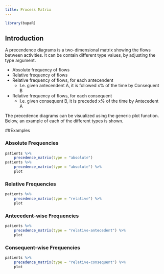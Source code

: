 ```yaml
---
title: Process Matrix
---
```



```r
library(bupaR)
```


## Introduction
A precendence diagrams is a two-dimensional matrix showing the flows between activities. It can be contain different type values, by adjusting the type argument.

*	Absolute frequency of flows
*	Relative frequency of flows
*	Relative frequency of flows, for each antecendent
	*	I.e. given antecendent A, it is followed x% of the time by Consequent B
*	Relative frequency of flows, for each consequent
	*	I.e. given consequent B, it is preceded x% of the time by Antecedent A
	
The precedence diagrams can be visualized using the generic plot function. Below, an example of each of the different types is shown.

##Examples

### Absolute Frequencies

```r

patients %>%
	precedence_matrix(type = "absolute") 
patients %>%
	precedence_matrix(type = "absolute") %>%
	plot
```


### Relative Frequencies
```r
patients %>%
	precedence_matrix(type = "relative") %>%
	plot
```


### Antecedent-wise Frequencies
```r
patients %>%
	precedence_matrix(type = "relative-antecedent") %>%
	plot
```


### Consequent-wise Frequencies
```r
patients %>%
	precedence_matrix(type = "relative-consequent") %>%
	plot
```	


	
	
	
	